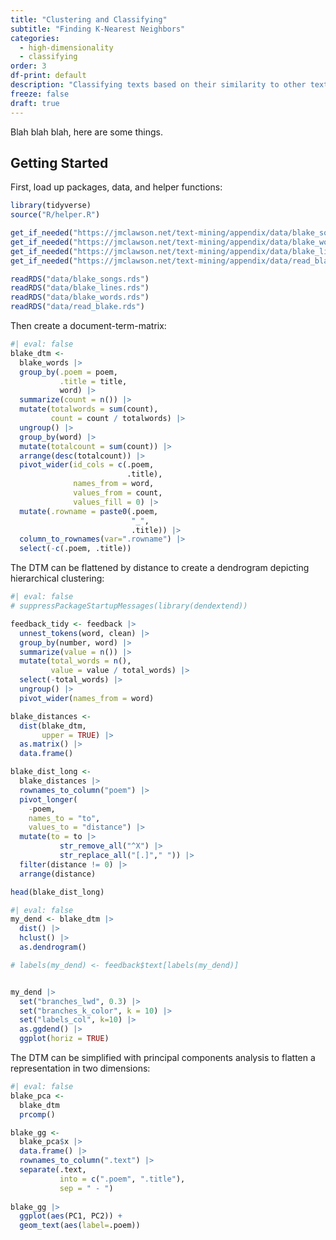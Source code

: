 ```yaml
---
title: "Clustering and Classifying"
subtitle: "Finding K-Nearest Neighbors"
categories: 
  - high-dimensionality
  - classifying
order: 3
df-print: default
description: "Classifying texts based on their similarity to other texts."
freeze: false
draft: true
---
```


Blah blah blah, here are some things.

## Getting Started

First, load up packages, data, and helper functions:

```r
library(tidyverse)
source("R/helper.R")

get_if_needed("https://jmclawson.net/text-mining/appendix/data/blake_songs.rds")
get_if_needed("https://jmclawson.net/text-mining/appendix/data/blake_words.rds")
get_if_needed("https://jmclawson.net/text-mining/appendix/data/blake_lines.rds")
get_if_needed("https://jmclawson.net/text-mining/appendix/data/read_blake.rds")
```

```r
readRDS("data/blake_songs.rds")
readRDS("data/blake_lines.rds")
readRDS("data/blake_words.rds")
readRDS("data/read_blake.rds")
```

Then create a document-term-matrix:

```r
#| eval: false
blake_dtm <-
  blake_words |> 
  group_by(.poem = poem,
           .title = title, 
           word) |> 
  summarize(count = n()) |> 
  mutate(totalwords = sum(count),
         count = count / totalwords) |> 
  ungroup() |> 
  group_by(word) |> 
  mutate(totalcount = sum(count)) |> 
  arrange(desc(totalcount)) |> 
  pivot_wider(id_cols = c(.poem,
                          .title),
              names_from = word,
              values_from = count,
              values_fill = 0) |> 
  mutate(.rowname = paste0(.poem, 
                           "_", 
                           .title)) |> 
  column_to_rownames(var=".rowname") |> 
  select(-c(.poem, .title))
```

The DTM can be flattened by distance to create a dendrogram depicting hierarchical clustering:

```r
#| eval: false
# suppressPackageStartupMessages(library(dendextend))

feedback_tidy <- feedback |> 
  unnest_tokens(word, clean) |> 
  group_by(number, word) |> 
  summarize(value = n()) |> 
  mutate(total_words = n(),
         value = value / total_words) |> 
  select(-total_words) |> 
  ungroup() |> 
  pivot_wider(names_from = word)

blake_distances <- 
  dist(blake_dtm, 
       upper = TRUE) |> 
  as.matrix() |> 
  data.frame()

blake_dist_long <- 
  blake_distances |> 
  rownames_to_column("poem") |> 
  pivot_longer(
    -poem,
    names_to = "to",
    values_to = "distance") |> 
  mutate(to = to |> 
           str_remove_all("^X") |> 
           str_replace_all("[.]"," ")) |> 
  filter(distance != 0) |> 
  arrange(distance)

head(blake_dist_long)
```

```r
#| eval: false
my_dend <- blake_dtm |> 
  dist() |> 
  hclust() |> 
  as.dendrogram()

# labels(my_dend) <- feedback$text[labels(my_dend)]


my_dend |> 
  set("branches_lwd", 0.3) |> 
  set("branches_k_color", k = 10) |> 
  set("labels_col", k=10) |> 
  as.ggdend() |> 
  ggplot(horiz = TRUE)
```

The DTM can be simplified with principal components analysis to flatten a representation in two dimensions:

```r
#| eval: false
blake_pca <- 
  blake_dtm 
  prcomp()

blake_gg <- 
  blake_pca$x |> 
  data.frame() |> 
  rownames_to_column(".text") |> 
  separate(.text, 
           into = c(".poem", ".title"),
           sep = " - ")
  
blake_gg |> 
  ggplot(aes(PC1, PC2)) +
  geom_text(aes(label=.poem))

```
